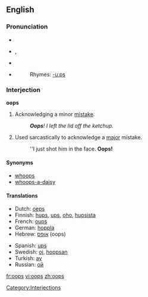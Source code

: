 {{see|OOPS}}
==English==

===Pronunciation===
*{{IPA|/uːps/, /ʊps/}}
*{{AHD|o͞ops}}, {{SAMPA|/u:ps/}}
*{{audio|en-us-oops.ogg|Audio (US)}}
*{{audio|en-uk-Oops.ogg|Audio (UK)}}
*:Rhymes: [[Rhymes:English:-uːps|-uːps]]

===Interjection===
'''oops'''

# Acknowledging a minor [[mistake]].
#:'''''Oops'''!  I left the lid off the ketchup.'' 
# Used sarcastically to acknowledge a [[major]] mistake.
#:''I just shot him in the face.  '''Oops!'''

====Synonyms====
*[[whoops]]
*[[whoops-a-daisy]]

====Translations====
{{top}}
*Dutch: [[oeps]]
*Finnish: [[hups]], [[ups]], [[oho]], [[hupsista]]
*French: [[oups]]
*German: [[hoppla]]
*Hebrew: [[אופס]] (oops)
{{mid}}
*Spanish: [[ups]]
*Swedish: [[oj]], [[hoppsan]]
*Turkish: [[ay]] <!----(Pronounced "I!")---->
*Russian: [[ой]]
{{bottom}} 

[[Category:Interjections]]

[[fr:oops]]
[[vi:oops]]
[[zh:oops]]